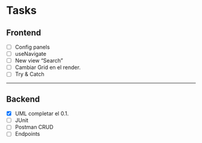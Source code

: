 # Tasks
## Frontend
- [ ] Config panels
- [ ] useNavigate
- [ ] New view "Search"
- [ ] Cambiar Grid en el render.
- [ ] Try & Catch

---

## Backend
- [x] UML completar el 0.1.
- [ ] JUnit
- [ ] Postman CRUD
- [ ] Endpoints